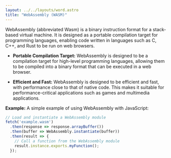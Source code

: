 ```yaml
---
layout: ../../layouts/word.astro
title: "WebAssembly (WASM)"
---
```

WebAssembly (abbreviated Wasm) is a binary instruction format for a stack-based virtual machine. It is designed as a portable compilation target for programming languages, enabling code written in languages such as C, C++, and Rust to be run on web browsers.

- **Portable Compilation Target:** WebAssembly is designed to be a compilation target for high-level programming languages, allowing them to be compiled into a binary format that can be executed in a web browser.
  
- **Efficient and Fast:** WebAssembly is designed to be efficient and fast, with performance close to that of native code. This makes it suitable for performance-critical applications such as games and multimedia applications.

**Example:**
A simple example of using WebAssembly with JavaScript:

```javascript
// Load and instantiate a WebAssembly module
fetch('example.wasm')
  .then(response => response.arrayBuffer())
  .then(buffer => WebAssembly.instantiate(buffer))
  .then(result => {
    // Call a function from the WebAssembly module
    result.instance.exports.myFunction();
  });
```